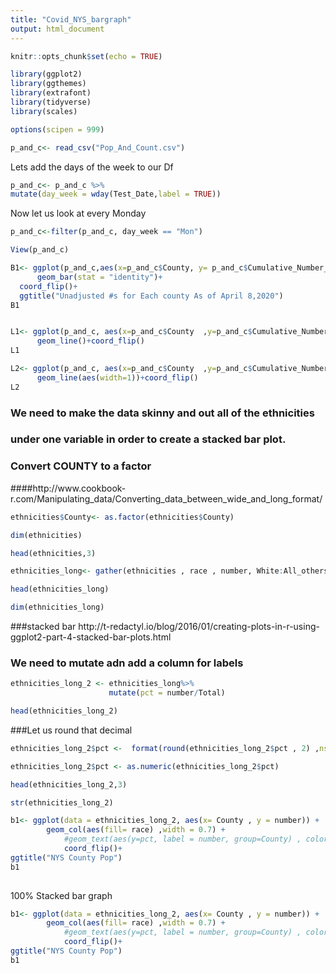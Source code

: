```yaml
---
title: "Covid_NYS_bargraph"
output: html_document
---
```


```r
knitr::opts_chunk$set(echo = TRUE)
```
```r
library(ggplot2)
library(ggthemes)
library(extrafont)
library(tidyverse)
library(scales)

```

```r
options(scipen = 999)
```


```r
p_and_c<- read_csv("Pop_And_Count.csv")
```



Lets add the days of the week to our Df
```r
p_and_c<- p_and_c %>%
mutate(day_week = wday(Test_Date,label = TRUE))
```

Now let us look at every Monday
```r
p_and_c<-filter(p_and_c, day_week == "Mon")
```


```r
View(p_and_c)
```

```r
B1<- ggplot(p_and_c,aes(x=p_and_c$County, y= p_and_c$Cumulative_Number_of_Positives))+
      geom_bar(stat = "identity")+
  coord_flip()+
  ggtitle("Unadjusted #s for Each county As of April 8,2020")
B1
```




```r


```

```r
L1<- ggplot(p_and_c, aes(x=p_and_c$County  ,y=p_and_c$Cumulative_Number_of_Positives))+
      geom_line()+coord_flip()
L1
```


```r
L2<- ggplot(p_and_c, aes(x=p_and_c$County  ,y=p_and_c$Cumulative_Number_of_Positives))+
      geom_line(aes(width=1))+coord_flip()
L2
```


### We need to make the data skinny and out all of the ethnicities 
### under one variable in order to create a stacked bar plot.
### Convert COUNTY to a factor
####http://www.cookbook-r.com/Manipulating_data/Converting_data_between_wide_and_long_format/
```r
ethnicities$County<- as.factor(ethnicities$County)
```

```r
dim(ethnicities)
```

```r
head(ethnicities,3)
```

```r
ethnicities_long<- gather(ethnicities , race , number, White:All_others )
```

```r
head(ethnicities_long)
```

```r
dim(ethnicities_long)
```


###stacked bar  http://t-redactyl.io/blog/2016/01/creating-plots-in-r-using-ggplot2-part-4-stacked-bar-plots.html

### We need  to mutate adn add a column for labels
```r
ethnicities_long_2 <- ethnicities_long%>%
                      mutate(pct = number/Total)
```

```r
head(ethnicities_long_2)
```

###Let us round that decimal
```r
ethnicities_long_2$pct <-  format(round(ethnicities_long_2$pct , 2) ,nsmall = 2 )
```

```r
ethnicities_long_2$pct <- as.numeric(ethnicities_long_2$pct)
```


```r
head(ethnicities_long_2,3)
```

```r
str(ethnicities_long_2)
```


```r
b1<- ggplot(data = ethnicities_long_2, aes(x= County , y = number)) +
        geom_col(aes(fill= race) ,width = 0.7) +
            #geom_text(aes(y=pct, label = number, group=County) , color="black")+
            coord_flip()+
ggtitle("NYS County Pop")
b1
       
```


100% Stacked bar graph

```r
b1<- ggplot(data = ethnicities_long_2, aes(x= County , y = number)) +
        geom_col(aes(fill= race) ,width = 0.7) +
            #geom_text(aes(y=pct, label = number, group=County) , color="black")+
            coord_flip()+
ggtitle("NYS County Pop")
b1
       
```







